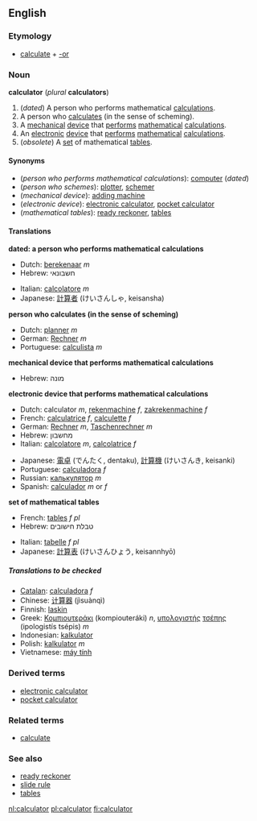 ==English==
===Etymology===
*[[calculate]] + [[-or]]

===Noun===
{{wikipedia}}
'''calculator''' (''plural'' '''calculators''')

#<!--DefA-->(''dated'') A person who performs mathematical [[calculation]]s.
#<!--DefB-->A person who [[calculate]]s (in the sense of scheming).
#<!--DefC-->A [[mechanical]] [[device]] that [[perform]]s [[mathematical]] [[calculation]]s.
#<!--DefD-->An [[electronic]] [[device]] that [[perform]]s [[mathematical]] [[calculation]]s.
#<!--DefE-->(''obsolete'') A [[set]] of mathematical [[table]]s.

====Synonyms====
*<!--DefA-->(''person who performs mathematical calculations''): [[computer]] (''dated'')
*<!--DefB-->(''person who schemes''): [[plotter]], [[schemer]]
*<!--DefC-->(''mechanical device''): [[adding machine]]
*<!--DefD-->(''electronic device''): [[electronic calculator]], [[pocket calculator]]
*<!--DefE-->(''mathematical tables''): [[ready reckoner]], [[table]]s

====Translations====

<!--DefA-->'''dated: a person who performs mathematical calculations'''
{{top}}
*Dutch: [[berekenaar]] ''m''
*Hebrew: חשבונאי
{{mid}}
*Italian: [[calcolatore]] ''m''
*Japanese: [[計算者]] (けいさんしゃ, keisansha)
{{bottom}}

<!--DefB-->'''person who calculates (in the sense of scheming)'''
{{top}}
*Dutch: [[planner]] ''m''
*German: [[Rechner]] ''m''
*Portuguese: [[calculista]] ''m''
{{mid}}
{{bottom}}

<!--DefC-->'''mechanical device that performs mathematical calculations'''
{{top}}
*Hebrew: מונה
{{mid}}
{{bottom}}

<!--DefD-->'''electronic device that performs mathematical calculations'''
{{top}}
*Dutch: calculator ''m'', [[rekenmachine]] ''f'', [[zakrekenmachine]] ''f''
*French: [[calculatrice]] ''f'', [[calculette]] ''f''
*German: [[Rechner]] ''m'', [[Taschenrechner]] ''m''
*Hebrew: מחשבון
*Italian: [[calcolatore]] ''m'', [[calcolatrice]] ''f''
{{mid}}
*Japanese: [[電卓]] (でんたく, dentaku), [[計算機]] (けいさんき, keisanki)
*Portuguese: [[calculadora]] ''f''
*Russian: [[калькулятор]] ''m''
*Spanish: [[calculador]] ''m'' or ''f''
{{bottom}}

<!--DefE-->'''set of mathematical tables'''
{{top}}
*French: [[table#French|table]]s ''f pl''
*Hebrew: טבלת חישובים
{{mid}}
*Italian: [[tabella|tabelle]] ''f pl''
*Japanese: [[計算表]] (けいさんひょう, keisannhyō)
{{bottom}}

=====Translations to be checked=====
<!--Remove this section once all of the translations below have been moved into the tables above.-->
{{checktrans}}

*[[Catalan]]: [[calculadora]] ''f''
*Chinese: [[计算器]] (jìsuànqì)
*Finnish: [[laskin]]
*Greek: [[Κομπιουτεράκι]] (kompiouteráki) ''n'', [[υπολογιστής]] [[τσέπης]] (ipologistís tsépis) ''m''
*Indonesian: [[kalkulator]]
*Polish: [[kalkulator]] ''m''
*Vietnamese: [[máy tính]]

===Derived terms===
*[[electronic calculator]]
*[[pocket calculator]]

===Related terms===
*[[calculate]]

===See also===
*[[ready reckoner]]
*[[slide rule]]
*[[table]]s

[[nl:calculator]]
[[pl:calculator]]
[[fi:calculator]]